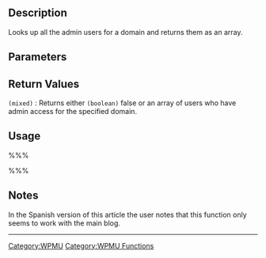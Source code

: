 {{Languages|
{{en|WPMU_Functions/get_admin_users_for_domain}}
{{es|WPMU_Functions/get_admin_users_for_domain}}
}}

== Description ==
Looks up all the admin users for a domain and returns them as an array.

== Parameters ==
{{Parameter|$sitedomain|string|The site domain to look up.|optional|[blank string]}}
{{Parameter|$path|string|The path to look up.| |optional|[blank string]}}

== Return Values ==
; <tt>(mixed)</tt> : Returns either <tt>(boolean)</tt> false or an array of users who have admin access for the specified domain.

== Usage ==
%%%<?php get_admin_users_for_domain($sitedomain, $path); ?>%%%

== Notes ==
In the Spanish version of this article the user notes that this function only seems to work with the main blog.

----

[[Category:WPMU]]
[[Category:WPMU Functions]]
